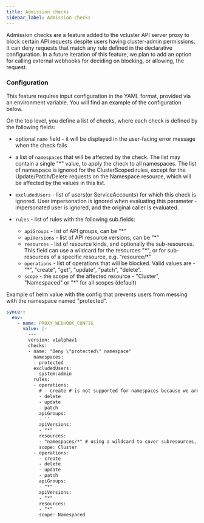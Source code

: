 ```yaml
---
title: Admission checks
sidebar_label: Admission checks
---
```


Admission checks are a feature added to the vcluster API server proxy to block certain API requests despite users having cluster-admin permissions. It can deny requests that match any rule defined in the declarative configuration. In a future iteration of this feature, we plan to add an option for calling external webhooks for deciding on blocking, or allowing, the request.

### Configuration

This feature requires input configuration in the YAML format, provided via an environment variable. You will find an example of the configuration below.

On the top level, you define a list of checks, where each check is defined by the following fields:

- optional `name` field - it will be displayed in the user-facing error message when the check fails

- a list of `namespaces` that will be affected by the check. The list may contain a single "\*" value, to apply the check to all namespaces. The list of namespace is ignored for the ClusterScoped rules, except for the Update/Patch/Delete requests on the Namespace resource, which will be affected by the values in this list.

- `excludedUsers` - list of users(or ServiceAccounts) for which this check is ignored. User impersonation is ignored when evaluating this parameter - impersonated user is ignored, and the original caller is evaluated.

- `rules` - list of rules with the following sub.fields:
  - `apiGroups` - list of API groups, can be "\*"
  - `apiVersions` - list of API resource versions, can be "\*"
  - `resources` - list of resource kinds, and optionally the sub-resources. This field can use a wildcard for the resources "\*", or for sub-resources of a specific resource, e.g. "resource/\*"
  - `operations` - list of operations that will be blocked. Valid values are - "\*", "create", "get", "update", "patch", "delete".
  - `scope` - the scope of the affected resource - "Cluster", "Namespaced" or "\*" for all scopes (default)

Example of helm value with the config that prevents users from messing with the namespace named "protected".

``` yaml
syncer:
  env:
    - name: PROXY_WEBHOOK_CONFIG
      value: |-
        ---
        version: v1alphav1
        checks:
        - name: "Deny \"protected\" namespace"
          namespaces:
          - protected
          excludedUsers:
          - system:admin
          rules:
          - operations:
            # - create # is not supported for namespaces because we are not doing any parsing of the request body to achieve the best performance
            - delete
            - update
            - patch
            apiGroups:
            - ''
            apiVersions:
            - "*"
            resources:
            - "namespaces/*" # using a wildcard to cover subresources, primarily "namespaces/finalize" which could cause deletion via PUT (update operation) with namespace resource without finalizers in the body of the request 
            scope: Cluster
          - operations:
            - create
            - delete
            - update
            - patch
            apiGroups:
            - "*"
            apiVersions:
            - "*"
            resources:
            - "*"
            scope: Namespaced
```
